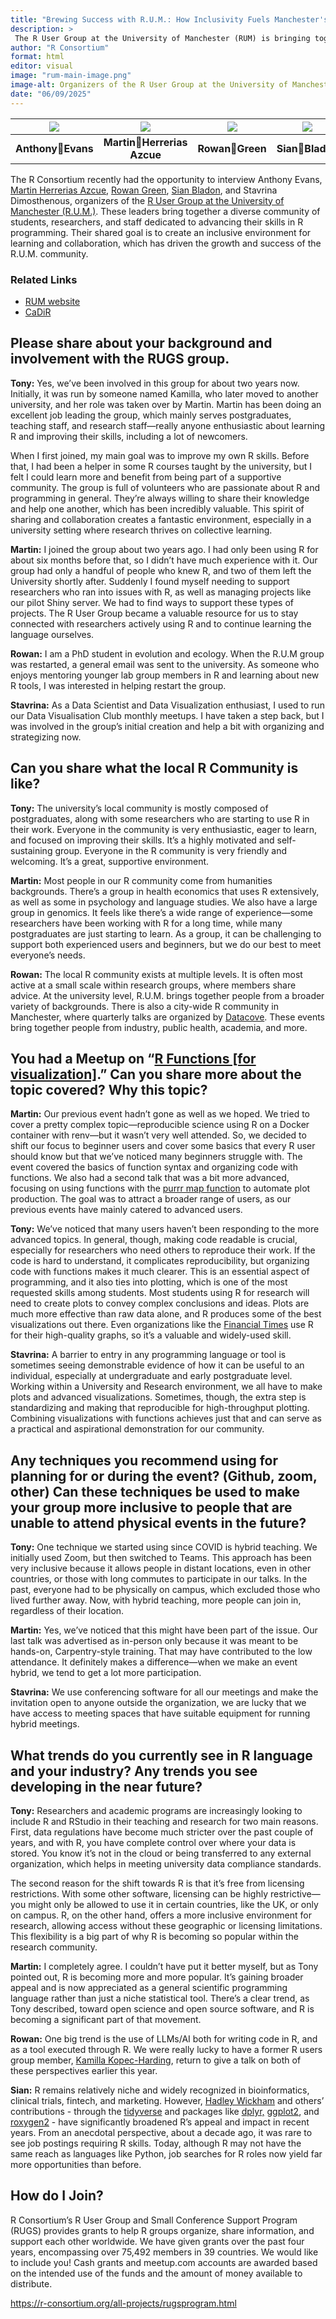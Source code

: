 ```yaml
---
title: "Brewing Success with R.U.M.: How Inclusivity Fuels Manchester's Thriving R Community"
description: >
 The R User Group at the University of Manchester (RUM) is bringing together a diverse community of students, researchers, and staff dedicated to advancing their skills in R programming.
author: "R Consortium"
format: html
editor: visual
image: "rum-main-image.png"
image-alt: Organizers of the R User Group at the University of Manchester
date: "06/09/2025"
---
```


| ![](anthony-evans3.jpg) | ![](martin-herrerias-azcue.jpg) | ![](rowan-green.jpg) | ![](sian-bladon.jpg) | ![](stavrina-dimosthenous.jpg) |
| ----- | :---: | :---: | :---: | :---: |
| **AnthonyEvans** | **MartinHerrerias Azcue** | **RowanGreen** | **SianBladon** | **Stavrina Dimosthenous** |

The R Consortium recently had the opportunity to interview Anthony Evans, [Martin Herrerias Azcue](https://www.linkedin.com/in/martinherrerias/), [Rowan Green](https://www.linkedin.com/in/rowan-green-microbes/?originalSubdomain=uk), [Sian Bladon](https://www.linkedin.com/in/sian-bladon-2b324a61/), and Stavrina Dimosthenous, organizers of the [R User Group at the University of Manchester (R.U.M.)](https://www.meetup.com/r-users-group-uni-manchester/). These leaders bring together a diverse community of students, researchers, and staff dedicated to advancing their skills in R programming. Their shared goal is to create an inclusive environment for learning and collaboration, which has driven the growth and success of the R.U.M. community.

### Related Links

* [RUM website](https://rumgroup.github.io/allaboutrum/)
* [CaDiR](https://research-it.manchester.ac.uk/building-communities/)

## Please share about your background and involvement with the RUGS group.

**Tony:** Yes, we’ve been involved in this group for about two years now. Initially, it was run by someone named Kamilla, who later moved to another university, and her role was taken over by Martin. Martin has been doing an excellent job leading the group, which mainly serves postgraduates, teaching staff, and research staff—really anyone enthusiastic about learning R and improving their skills, including a lot of newcomers.

When I first joined, my main goal was to improve my own R skills. Before that, I had been a helper in some R courses taught by the university, but I felt I could learn more and benefit from being part of a supportive community. The group is full of volunteers who are passionate about R and programming in general. They’re always willing to share their knowledge and help one another, which has been incredibly valuable. This spirit of sharing and collaboration creates a fantastic environment, especially in a university setting where research thrives on collective learning.

**Martin:** I joined the group about two years ago. I had only been using R for about six months before that, so I didn’t have much experience with it. Our group had only a handful of people who knew R, and two of them left the University shortly after. Suddenly I found myself needing to support researchers who ran into issues with R, as well as managing projects like our pilot Shiny server. We had to find ways to support these types of projects. The R User Group became a valuable resource for us to stay connected with researchers actively using R and to continue learning the language ourselves.

**Rowan:** I am a PhD student in evolution and ecology. When the R.U.M group was restarted, a general email was sent to the university. As someone who enjoys mentoring younger lab group members in R and learning about new R tools, I was interested in helping restart the group.

**Stavrina:** As a Data Scientist and Data Visualization enthusiast, I used to run our Data Visualisation Club monthly meetups. I have taken a step back, but I was involved in the group's initial creation and help a bit with organizing and strategizing now.

## Can you share what the local R Community is like? 

**Tony:** The university's local community is mostly composed of postgraduates, along with some researchers who are starting to use R in their work. Everyone in the community is very enthusiastic, eager to learn, and focused on improving their skills. It's a highly motivated and self-sustaining group. Everyone in the R community is very friendly and welcoming. It's a great, supportive environment.

**Martin:** Most people in our R community come from humanities backgrounds. There’s a group in health economics that uses R extensively, as well as some in psychology and language studies. We also have a large group in genomics. It feels like there's a wide range of experience—some researchers have been working with R for a long time, while many postgraduates are just starting to learn. As a group, it can be challenging to support both experienced users and beginners, but we do our best to meet everyone's needs.

**Rowan:** The local R community exists at multiple levels. It is often most active at a small scale within research groups, where members share advice. At the university level, R.U.M. brings together people from a broader variety of backgrounds. There is also a city-wide R community in Manchester, where quarterly talks are organized by [Datacove](https://datacove.co.uk/). These events bring together people from industry, public health, academia, and more. 

## You had a Meetup on “[R Functions \[for visualization\]](https://www.meetup.com/r-users-group-uni-manchester/events/303918144/?eventOrigin=group_upcoming_events).” Can you share more about the topic covered? Why this topic? 

**Martin:** Our previous event hadn’t gone as well as we hoped. We tried to cover a pretty complex topic—reproducible science using R on a Docker container with renv—but it wasn’t very well attended. So, we decided to shift our focus to beginner users and cover some basics that every R user should know but that we’ve noticed many beginners struggle with. The event covered the basics of function syntax and organizing code with functions. We also had a second talk that was a bit more advanced, focusing on using functions with the [purrr map function](https://purrr.tidyverse.org/reference/map.html) to automate plot production. The goal was to attract a broader range of users, as our previous events have mainly catered to advanced users.

**Tony:** We've noticed that many users haven’t been responding to the more advanced topics. In general, though, making code readable is crucial, especially for researchers who need others to reproduce their work. If the code is hard to understand, it complicates reproducibility, but organizing code with functions makes it much clearer. This is an essential aspect of programming, and it also ties into plotting, which is one of the most requested skills among students. Most students using R for research will need to create plots to convey complex conclusions and ideas. Plots are much more effective than raw data alone, and R produces some of the best visualizations out there. Even organizations like the [Financial Times](https://www.ft.com/) use R for their high-quality graphs, so it’s a valuable and widely-used skill.

**Stavrina:** A barrier to entry in any programming language or tool is sometimes seeing demonstrable evidence of how it can be useful to an individual, especially at undergraduate and early postgraduate level. Working within a University and Research environment, we all have to make plots and advanced visualizations. Sometimes, though, the extra step is standardizing and making that reproducible for high-throughput plotting. Combining visualizations with functions achieves just that and can serve as a practical and aspirational demonstration for our community.

## Any techniques you recommend using for planning for or during the event? (Github, zoom, other) Can these techniques be used to make your group more inclusive to people that are unable to attend physical events in the future? 

**Tony:** One technique we started using since COVID is hybrid teaching. We initially used Zoom, but then switched to Teams. This approach has been very inclusive because it allows people in distant locations, even in other countries, or those with long commutes to participate in our talks. In the past, everyone had to be physically on campus, which excluded those who lived further away. Now, with hybrid teaching, more people can join in, regardless of their location.

**Martin:** Yes, we’ve noticed that this might have been part of the issue. Our last talk was advertised as in-person only because it was meant to be hands-on, Carpentry-style training. That may have contributed to the low attendance. It definitely makes a difference—when we make an event hybrid, we tend to get a lot more participation.

**Stavrina:** We use conferencing software for all our meetings and make the invitation open to anyone outside the organization, we are lucky that we have access to meeting spaces that have suitable equipment for running hybrid meetings.

## What trends do you currently see in R language and your industry? Any trends you see developing in the near future?

**Tony:** Researchers and academic programs are increasingly looking to include R and RStudio in their teaching and research for two main reasons. First, data regulations have become much stricter over the past couple of years, and with R, you have complete control over where your data is stored. You know it’s not in the cloud or being transferred to any external organization, which helps in meeting university data compliance standards.

The second reason for the shift towards R is that it’s free from licensing restrictions. With some other software, licensing can be highly restrictive—you might only be allowed to use it in certain countries, like the UK, or only on campus. R, on the other hand, offers a more inclusive environment for research, allowing access without these geographic or licensing limitations. This flexibility is a big part of why R is becoming so popular within the research community.

**Martin:** I completely agree. I couldn’t have put it better myself, but as Tony pointed out, R is becoming more and more popular. It's gaining broader appeal and is now appreciated as a general scientific programming language rather than just a niche statistical tool. There's a clear trend, as Tony described, toward open science and open source software, and R is becoming a significant part of that movement.

**Rowan:** One big trend is the use of LLMs/AI both for writing code in R, and as a tool executed through R. We were really lucky to have a former R users group member, [Kamilla Kopec-Harding](https://www.birmingham.ac.uk/research/arc/rsg/staff/kamilla-kopec-harding), return to give a talk on both of these perspectives earlier this year. 

**Sian:** R remains relatively niche and widely recognized in bioinformatics, clinical trials, fintech, and marketing. However, [Hadley Wickham](https://www.linkedin.com/in/hadleywickham/) and others' contributions \- through the [tidyverse](https://www.tidyverse.org/) and packages like [dplyr,](https://dplyr.tidyverse.org/) [ggplot2](https://ggplot2.tidyverse.org/), and [roxygen2](https://roxygen2.r-lib.org/) \- have significantly broadened R's appeal and impact in recent years. From an anecdotal perspective, about a decade ago, it was rare to see job postings requiring R skills. Today, although R may not have the same reach as languages like Python, job searches for R roles now yield far more opportunities than before.

## How do I Join?

R Consortium’s R User Group and Small Conference Support Program (RUGS) provides grants to help R groups organize, share information, and support each other worldwide. We have given grants over the past four years, encompassing over 75,492 members in 39 countries. We would like to include you\! Cash grants and meetup.com accounts are awarded based on the intended use of the funds and the amount of money available to distribute.

[https://r-consortium.org/all-projects/rugsprogram.html](https://r-consortium.org/all-projects/rugsprogram.html)
